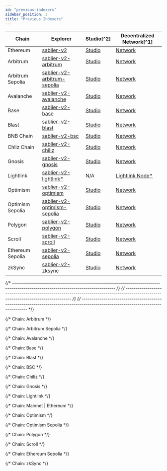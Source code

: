 ```yaml
---
id: "previous-indexers"
sidebar_position: 3
title: "Previous Indexers"
---
```



<DeprecatedIndexers />

| Chain            | Explorer                                                 | Studio[^2]                        | Decentralized Network[^1]            |
| ---------------- | -------------------------------------------------------- | --------------------------------- | ------------------------------------ |
| Ethereum         | [sablier-v2][explorer-ethereum]                          | [Studio][studio-ethereum]         | [Network][network-ethereum]          |
| Arbitrum         | [sablier-v2-arbitrum][explorer-arbitrum]                 | [Studio][studio-arbitrum]         | [Network][network-arbitrum]          |
| Arbitrum Sepolia | [sablier-v2-arbitrum-sepolia][explorer-arbitrum-sepolia] | [Studio][studio-arbitrum-sepolia] | [Network][network-arbitrum-sepolia]  |
| Avalanche        | [sablier-v2-avalanche][explorer-avalanche]               | [Studio][studio-avalanche]        | [Network][network-avalanche]         |
| Base             | [sablier-v2-base][explorer-base]                         | [Studio][studio-base]             | [Network][network-base]              |
| Blast            | [sablier-v2-blast][explorer-blast]                       | [Studio][studio-blast]            | [Network][network-blast]             |
| BNB Chain        | [sablier-v2-bsc][explorer-bsc]                           | [Studio][studio-bsc]              | [Network][network-bsc]               |
| Chliz Chain      | [sablier-v2-chiliz][explorer-chiliz]                     | [Studio][studio-chiliz]           | [Network][network-chiliz]            |
| Gnosis           | [sablier-v2-gnosis][explorer-gnosis]                     | [Studio][studio-gnosis]           | [Network][network-gnosis]            |
| Lightlink        | [sablier-v2-lightlink\*][explorer-lightlink]             | N/A                               | [Lightlink Node\*][custom-lightlink] |
| Optimism         | [sablier-v2-optimism][explorer-optimism]                 | [Studio][studio-optimism]         | [Network][network-optimism]          |
| Optimism Sepolia | [sablier-v2-optimism-sepolia][explorer-optimism-sepolia] | [Studio][studio-optimism-sepolia] | [Network][network-optimism-sepolia]  |
| Polygon          | [sablier-v2-polygon][explorer-polygon]                   | [Studio][studio-polygon]          | [Network][network-polygon]           |
| Scroll           | [sablier-v2-scroll][explorer-scroll]                     | [Studio][studio-scroll]           | [Network][network-scroll]            |
| Ethereum Sepolia | [sablier-v2-sepolia][explorer-sepolia]                   | [Studio][studio-sepolia]          | [Network][network-sepolia]           |
| zkSync           | [sablier-v2-zksync][explorer-zksync]                     | [Studio][studio-zksync]           | [Network][network-zksync]            |

{/* --------------------------------------------------------------------------------------------------------------------------------- */}
{/* --------------------------------------------------------------------------------------------------------------------------------- */}
{/* --------------------------------------------------------------------------------------------------------------------------------- */}

{/* Chain: Arbitrum */}

[network-arbitrum]: https://gateway-arbitrum.network.thegraph.com/api/API_KEY/subgraphs/id/8BnGPBojHycDxVo83LP468pUo4xDyCQbtTpHGZXR6SiB
[explorer-arbitrum]: https://thegraph.com/explorer/subgraphs/8BnGPBojHycDxVo83LP468pUo4xDyCQbtTpHGZXR6SiB
[studio-arbitrum]: https://api.studio.thegraph.com/query/57079/sablier-v2-arbitrum/version/latest

{/* Chain: Arbitrum Sepolia */}

[network-arbitrum-sepolia]: https://gateway-arbitrum.network.thegraph.com/api/API_KEY/subgraphs/id/BZYXgTYGe51dy5rW6LhrLN7PWSiAgRQoqSBJEiPpRN9K
[explorer-arbitrum-sepolia]: https://thegraph.com/explorer/subgraphs/BZYXgTYGe51dy5rW6LhrLN7PWSiAgRQoqSBJEiPpRN9K
[studio-arbitrum-sepolia]: https://api.studio.thegraph.com/query/57079/sablier-v2-arbitrum-sepolia/version/latest

{/* Chain: Avalanche */}

[network-avalanche]: https://gateway-arbitrum.network.thegraph.com/api/API_KEY/subgraphs/id/FdVwZuMV43yCb1nPmjnLQwmzS58wvKuLMPzcZ4UWgWAc
[explorer-avalanche]: https://thegraph.com/explorer/subgraphs/FdVwZuMV43yCb1nPmjnLQwmzS58wvKuLMPzcZ4UWgWAc
[studio-avalanche]: https://api.studio.thegraph.com/query/57079/sablier-v2-avalanche/version/latest

{/* Chain: Base */}

[network-base]: https://gateway-arbitrum.network.thegraph.com/api/API_KEY/subgraphs/id/3pxjsW9rbDjmZpoQWzc5CAo4vzcyYE9YQyTghntmnb1K
[explorer-base]: https://thegraph.com/explorer/subgraphs/3pxjsW9rbDjmZpoQWzc5CAo4vzcyYE9YQyTghntmnb1K
[studio-base]: https://api.studio.thegraph.com/query/57079/sablier-v2-base/version/latest

{/* Chain: Blast */}

[network-blast]: https://gateway-arbitrum.network.thegraph.com/api/API_KEY/subgraphs/id/BXoC2ToMZXnTmCjWftQRPh9zMyM7ysijMN54Nxzb2CEY
[explorer-blast]: https://thegraph.com/explorer/subgraphs/BXoC2ToMZXnTmCjWftQRPh9zMyM7ysijMN54Nxzb2CEY
[studio-blast]: https://api.studio.thegraph.com/query/57079/sablier-v2-blast/version/latest

{/* Chain: BSC */}

[network-bsc]: https://gateway-arbitrum.network.thegraph.com/api/API_KEY/subgraphs/id/BVyi15zcH5eUg5PPKfRDDesezMezh6cAkn8LPvh7MVAF
[explorer-bsc]: https://thegraph.com/explorer/subgraphs/BVyi15zcH5eUg5PPKfRDDesezMezh6cAkn8LPvh7MVAF
[studio-bsc]: https://api.studio.thegraph.com/query/57079/sablier-v2-bsc/version/latest

{/* Chain: Chiliz */}

[network-chiliz]: https://gateway-arbitrum.network.thegraph.com/api/API_KEY/subgraphs/id/HKvzAuGjrEiza11W48waJy5csbhKpkMLF688arwHhT5f
[explorer-chiliz]: https://thegraph.com/explorer/subgraphs/HKvzAuGjrEiza11W48waJy5csbhKpkMLF688arwHhT5f
[studio-chiliz]: https://api.studio.thegraph.com/query/57079/sablier-v2-chiliz/version/latest

{/* Chain: Gnosis */}

[network-gnosis]: https://gateway-arbitrum.network.thegraph.com/api/API_KEY/subgraphs/id/EXhNLbhCbsewJPx4jx5tutNXpxwdgng2kmX1J7w1bFyu
[explorer-gnosis]: https://thegraph.com/explorer/subgraphs/EXhNLbhCbsewJPx4jx5tutNXpxwdgng2kmX1J7w1bFyu
[studio-gnosis]: https://api.studio.thegraph.com/query/57079/sablier-v2-gnosis/version/latest

{/* Chain: Lightlink */}

[explorer-lightlink]: https://graph.phoenix.lightlink.io/query/subgraphs/name/lightlink/sablier-v2-lightlink/graphql
[custom-lightlink]: https://graph.phoenix.lightlink.io/query/subgraphs/name/lightlink/sablier-v2-lightlink

{/* Chain: Mainnet | Ethereum */}

[explorer-ethereum]: https://thegraph.com/explorer/subgraphs/EuZZnhFtdCGqN2Zt7EMGYDqQKNrVuhJL63KAfwvF35bL
[studio-ethereum]: https://api.studio.thegraph.com/query/57079/sablier-v2/version/latest
[network-ethereum]: https://gateway-arbitrum.network.thegraph.com/api/API_KEY/subgraphs/id/EuZZnhFtdCGqN2Zt7EMGYDqQKNrVuhJL63KAfwvF35bL

{/* Chain: Optimism */}

[network-optimism]: https://gateway-arbitrum.network.thegraph.com/api/API_KEY/subgraphs/id/6e6Dvs1yDpsWDDREZRqxGi54SVdvTNzUdKpKJxniKVrp
[explorer-optimism]: https://thegraph.com/explorer/subgraphs/6e6Dvs1yDpsWDDREZRqxGi54SVdvTNzUdKpKJxniKVrp
[studio-optimism]: https://api.studio.thegraph.com/query/57079/sablier-v2-optimism/version/latest

{/* Chain: Optimism Sepolia */}

[network-optimism-sepolia]: https://gateway-arbitrum.network.thegraph.com/api/API_KEY/subgraphs/id/2a2JpbmBfQs78UEvQYXgweHetcZUPm9zXCjP69o5mTed
[explorer-optimism-sepolia]: https://thegraph.com/explorer/subgraphs/2a2JpbmBfQs78UEvQYXgweHetcZUPm9zXCjP69o5mTed
[studio-optimism-sepolia]: https://api.studio.thegraph.com/query/57079/sablier-v2-optimism-sepolia/version/latest

{/* Chain: Polygon */}

[network-polygon]: https://gateway-arbitrum.network.thegraph.com/api/API_KEY/subgraphs/id/CsDNYv9XPUMP8vufuwDVKQrVhsxhzzRHezjLFFKZZbrx
[explorer-polygon]: https://thegraph.com/explorer/subgraphs/CsDNYv9XPUMP8vufuwDVKQrVhsxhzzRHezjLFFKZZbrx
[studio-polygon]: https://api.studio.thegraph.com/query/57079/sablier-v2-polygon/version/latest

{/* Chain: Scroll */}

[network-scroll]: https://gateway-arbitrum.network.thegraph.com/api/API_KEY/subgraphs/id/HVcngokCByfveLwguuafrBC34xB65Ne6tpGrXHmqDSrh
[explorer-scroll]: https://thegraph.com/explorer/subgraphs/HVcngokCByfveLwguuafrBC34xB65Ne6tpGrXHmqDSrh
[studio-scroll]: https://api.studio.thegraph.com/query/57079/sablier-v2-scroll/version/latest

{/* Chain: Ethereum Sepolia */}

[network-sepolia]: https://gateway-arbitrum.network.thegraph.com/api/API_KEY/subgraphs/id/3JR9ixhdUxX5oc2Yjr6jkG4XUqDd4guy8niL6AYzDKss
[explorer-sepolia]: https://thegraph.com/explorer/subgraphs/3JR9ixhdUxX5oc2Yjr6jkG4XUqDd4guy8niL6AYzDKss
[studio-sepolia]: https://api.studio.thegraph.com/query/57079/sablier-v2-sepolia/version/latest

{/* Chain: zkSync */}

[network-zksync]: https://gateway-arbitrum.network.thegraph.com/api/API_KEY/subgraphs/id/GY2fGozmfZiZ3xF2MfevohLR4YGnyxGxAyxzi9zmU5bY
[explorer-zksync]: https://thegraph.com/explorer/subgraphs/GY2fGozmfZiZ3xF2MfevohLR4YGnyxGxAyxzi9zmU5bY
[studio-zksync]: https://api.studio.thegraph.com/query/57079/sablier-v2-zksync/version/latest
